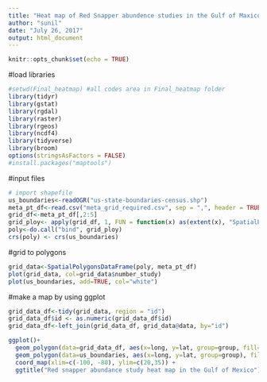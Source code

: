 ```yaml
---
title: "Heat map of Red Snapper abundence studies in the Gulf of Maxico"
author: "sunil"
date: "July 26, 2017"
output: html_document
---
```


```r
knitr::opts_chunk$set(echo = TRUE)
```

#load libraries

```r
#setwd(Final_heatmap) #all codes area in Final_heatmap folder 
library(tidyr)
library(gstat)
library(rgdal)
library(raster)
library(rgeos)
library(ncdf4)
library(tidyverse)
library(broom)   
options(stringsAsFactors = FALSE)
#install.packages("maptools")
```

#input files
```r
# import shapefile
us_boundaries<-readOGR("us-state-boundaries-census.shp")
meta_pt_df<-read.csv("meta_grid_required.csv", sep = ",", header = TRUE)
grid_df<-meta_pt_df[,2:5]
grid_ploy<- apply(grid_df, 1, FUN = function(x) as(extent(x), "SpatialPolygons"))
poly<-do.call("bind", grid_ploy)
crs(poly) <- crs(us_boundaries)

```
#grid to polygons
```r
grid_data<-SpatialPolygonsDataFrame(poly, meta_pt_df)
plot(grid_data, col=grid_data$number_study)
plot(us_boundaries, add=TRUE, col="white")

```
#make a map by using ggplot
```r
grid_data_df<-tidy(grid_data, region = "id")
grid_data_df$id <- as.numeric(grid_data_df$id)
grid_data_df<-left_join(grid_data_df, grid_data@data, by="id")

ggplot()+
  geom_polygon(data=grid_data_df, aes(x=long, y=lat, group=group, fill=number_study)) +
  geom_polygon(data=us_boundaries, aes(x=long, y=lat, group=group), fill="white", col="black") +
  coord_map(xlim=c(-100, -80), ylim=c(20,35)) +
  ggtitle("Red snapper abundance study heat map in the Gulf of Mexico")

```

